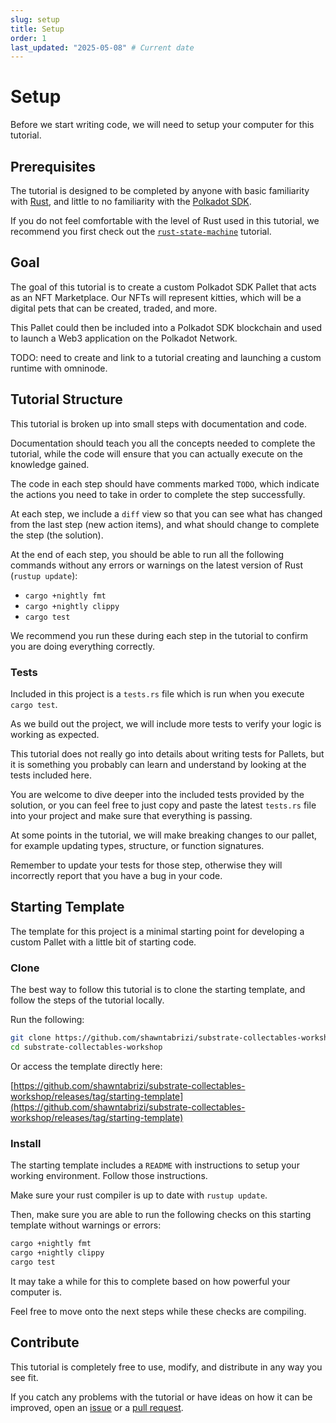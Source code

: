 ```yaml
---
slug: setup
title: Setup
order: 1
last_updated: "2025-05-08" # Current date
---
```


# Setup

Before we start writing code, we will need to setup your computer for this tutorial.

## Prerequisites

The tutorial is designed to be completed by anyone with basic familiarity with [Rust](https://www.rust-lang.org/), and little to no familiarity with the [Polkadot SDK](https://github.com/paritytech/polkadot-sdk).

If you do not feel comfortable with the level of Rust used in this tutorial, we recommend you first check out the [`rust-state-machine`](https://github.com/shawntabrizi/rust-state-machine) tutorial.

## Goal

The goal of this tutorial is to create a custom Polkadot SDK Pallet that acts as an NFT Marketplace. Our NFTs will represent kitties, which will be a digital pets that can be created, traded, and more.

This Pallet could then be included into a Polkadot SDK blockchain and used to launch a Web3 application on the Polkadot Network.

TODO: need to create and link to a tutorial creating and launching a custom runtime with omninode.

## Tutorial Structure

This tutorial is broken up into small steps with documentation and code.

Documentation should teach you all the concepts needed to complete the tutorial, while the code will ensure that you can actually execute on the knowledge gained.

The code in each step should have comments marked `TODO`, which indicate the actions you need to take in order to complete the step successfully.

At each step, we include a `diff` view so that you can see what has changed from the last step (new action items), and what should change to complete the step (the solution).

At the end of each step, you should be able to run all the following commands without any errors or warnings on the latest version of Rust (`rustup update`):

- `cargo +nightly fmt`
- `cargo +nightly clippy`
- `cargo test`

We recommend you run these during each step in the tutorial to confirm you are doing everything correctly.

### Tests

Included in this project is a `tests.rs` file which is run when you execute `cargo test`.

As we build out the project, we will include more tests to verify your logic is working as expected.

This tutorial does not really go into details about writing tests for Pallets, but it is something you probably can learn and understand by looking at the tests included here.

You are welcome to dive deeper into the included tests provided by the solution, or you can feel free to just copy and paste the latest `tests.rs` file into your project and make sure that everything is passing.

At some points in the tutorial, we will make breaking changes to our pallet, for example updating types, structure, or function signatures.

Remember to update your tests for those step, otherwise they will incorrectly report that you have a bug in your code.

## Starting Template

The template for this project is a minimal starting point for developing a custom Pallet with a little bit of starting code.

### Clone

The best way to follow this tutorial is to clone the starting template, and follow the steps of the tutorial locally.

Run the following:

```bash
git clone https://github.com/shawntabrizi/substrate-collectables-workshop/ -b starting-template --single-branch
cd substrate-collectables-workshop
```

Or access the template directly here:

[https://github.com/shawntabrizi/substrate-collectables-workshop/releases/tag/starting-template](https://github.com/shawntabrizi/substrate-collectables-workshop/releases/tag/starting-template)

### Install

The starting template includes a `README` with instructions to setup your working environment. Follow those instructions.

Make sure your rust compiler is up to date with `rustup update`.

Then, make sure you are able to run the following checks on this starting template without warnings or errors:

```bash
cargo +nightly fmt
cargo +nightly clippy
cargo test
```

It may take a while for this to complete based on how powerful your computer is.

Feel free to move onto the next steps while these checks are compiling.

## Contribute

This tutorial is completely free to use, modify, and distribute in any way you see fit.

If you catch any problems with the tutorial or have ideas on how it can be improved, open an [issue](https://github.com/shawntabrizi/substrate-collectables-workshop/issues) or a [pull request](https://github.com/shawntabrizi/substrate-collectables-workshop/pulls).
